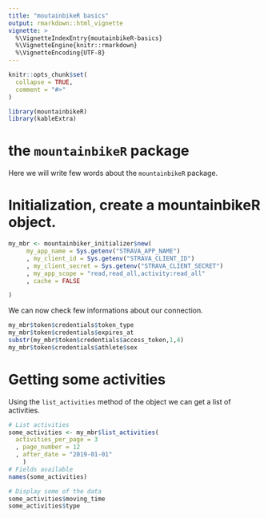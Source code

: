 ```yaml
---
title: "moutainbikeR basics"
output: rmarkdown::html_vignette
vignette: >
  %\VignetteIndexEntry{moutainbikeR-basics}
  %\VignetteEngine{knitr::rmarkdown}
  %\VignetteEncoding{UTF-8}
---
```


```r
knitr::opts_chunk$set(
  collapse = TRUE,
  comment = "#>"
)
```

```r
library(mountainbikeR)
library(kableExtra)
```

# the `mountainbikeR` package

Here we will write few words about the `mountainbikeR` package.

# Initialization, create a mountainbikeR object.

```r
my_mbr <- mountainbiker_initializer$new(
     my_app_name = Sys.getenv("STRAVA_APP_NAME")
     , my_client_id = Sys.getenv("STRAVA_CLIENT_ID")
     , my_client_secret = Sys.getenv("STRAVA_CLIENT_SECRET")
     , my_app_scope = "read,read_all,activity:read_all"
     , cache = FALSE

)
```

We can now check few informations about our connection.

```r
my_mbr$token$credentials$token_type
my_mbr$token$credentials$expires_at
substr(my_mbr$token$credentials$access_token,1,4)
my_mbr$token$credentials$athlete$sex
```

# Getting some activities

Using the `list_activities` method of the object we can get a list of activities.

```r
# List activities
some_activities <- my_mbr$list_activities(
  activities_per_page = 3
  , page_number = 12
  , after_date = "2019-01-01"
    )
# Fields available
names(some_activities)

# Display some of the data
some_activities$moving_time
some_activities$type

```


